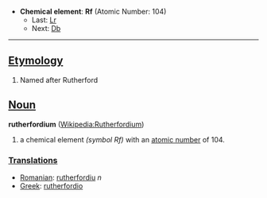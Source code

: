 *'''Chemical element''': '''Rf''' (Atomic Number: 104)
**Last: [[Lawrencium|Lr]]
**Next: [[Dubnium|Db]]
----
==[[Etymology]]==

# Named after Rutherford

==[[Noun]]==
'''rutherfordium''' ([[en:Rutherfordium|Wikipedia:Rutherfordium]])

# a chemical element ''(symbol Rf)'' with an [[atomic number]] of 104.

===[[Translations]]===

*[[Romanian]]: [[rutherfordiu]] ''n''
*[[Greek]]: [[rutherfordio]]